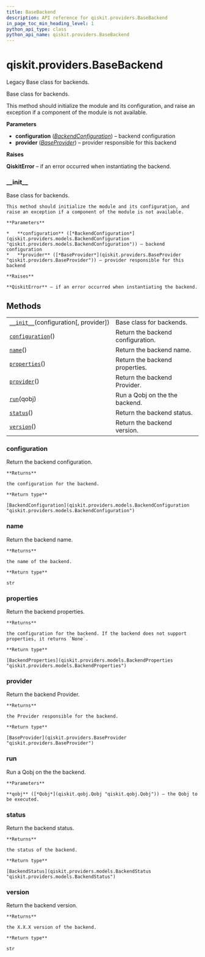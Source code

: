 ```yaml
---
title: BaseBackend
description: API reference for qiskit.providers.BaseBackend
in_page_toc_min_heading_level: 1
python_api_type: class
python_api_name: qiskit.providers.BaseBackend
---
```


<span id="qiskit-providers-basebackend" />

# qiskit.providers.BaseBackend

<Class id="qiskit.providers.BaseBackend" isDedicatedPage={true} github="https://github.com/qiskit/qiskit/tree/stable/0.17/qiskit/providers/basebackend.py" signature="BaseBackend(configuration, provider=None)" modifiers="class">
  Legacy Base class for backends.

  Base class for backends.

  This method should initialize the module and its configuration, and raise an exception if a component of the module is not available.

  **Parameters**

  *   **configuration** ([*BackendConfiguration*](qiskit.providers.models.BackendConfiguration "qiskit.providers.models.BackendConfiguration")) – backend configuration
  *   **provider** ([*BaseProvider*](qiskit.providers.BaseProvider "qiskit.providers.BaseProvider")) – provider responsible for this backend

  **Raises**

  **QiskitError** – if an error occurred when instantiating the backend.

  ### \_\_init\_\_

  <Function id="qiskit.providers.BaseBackend.__init__" signature="__init__(configuration, provider=None)" modifiers="abstract">
    Base class for backends.

    This method should initialize the module and its configuration, and raise an exception if a component of the module is not available.

    **Parameters**

    *   **configuration** ([*BackendConfiguration*](qiskit.providers.models.BackendConfiguration "qiskit.providers.models.BackendConfiguration")) – backend configuration
    *   **provider** ([*BaseProvider*](qiskit.providers.BaseProvider "qiskit.providers.BaseProvider")) – provider responsible for this backend

    **Raises**

    **QiskitError** – if an error occurred when instantiating the backend.
  </Function>

  ## Methods

  |                                                                                                                          |                                   |
  | ------------------------------------------------------------------------------------------------------------------------ | --------------------------------- |
  | [`__init__`](#qiskit.providers.BaseBackend.__init__ "qiskit.providers.BaseBackend.__init__")(configuration\[, provider]) | Base class for backends.          |
  | [`configuration`](#qiskit.providers.BaseBackend.configuration "qiskit.providers.BaseBackend.configuration")()            | Return the backend configuration. |
  | [`name`](#qiskit.providers.BaseBackend.name "qiskit.providers.BaseBackend.name")()                                       | Return the backend name.          |
  | [`properties`](#qiskit.providers.BaseBackend.properties "qiskit.providers.BaseBackend.properties")()                     | Return the backend properties.    |
  | [`provider`](#qiskit.providers.BaseBackend.provider "qiskit.providers.BaseBackend.provider")()                           | Return the backend Provider.      |
  | [`run`](#qiskit.providers.BaseBackend.run "qiskit.providers.BaseBackend.run")(qobj)                                      | Run a Qobj on the the backend.    |
  | [`status`](#qiskit.providers.BaseBackend.status "qiskit.providers.BaseBackend.status")()                                 | Return the backend status.        |
  | [`version`](#qiskit.providers.BaseBackend.version "qiskit.providers.BaseBackend.version")()                              | Return the backend version.       |

  ### configuration

  <Function id="qiskit.providers.BaseBackend.configuration" signature="configuration()">
    Return the backend configuration.

    **Returns**

    the configuration for the backend.

    **Return type**

    [BackendConfiguration](qiskit.providers.models.BackendConfiguration "qiskit.providers.models.BackendConfiguration")
  </Function>

  ### name

  <Function id="qiskit.providers.BaseBackend.name" signature="name()">
    Return the backend name.

    **Returns**

    the name of the backend.

    **Return type**

    str
  </Function>

  ### properties

  <Function id="qiskit.providers.BaseBackend.properties" signature="properties()">
    Return the backend properties.

    **Returns**

    the configuration for the backend. If the backend does not support properties, it returns `None`.

    **Return type**

    [BackendProperties](qiskit.providers.models.BackendProperties "qiskit.providers.models.BackendProperties")
  </Function>

  ### provider

  <Function id="qiskit.providers.BaseBackend.provider" signature="provider()">
    Return the backend Provider.

    **Returns**

    the Provider responsible for the backend.

    **Return type**

    [BaseProvider](qiskit.providers.BaseProvider "qiskit.providers.BaseProvider")
  </Function>

  ### run

  <Function id="qiskit.providers.BaseBackend.run" signature="run(qobj)" modifiers="abstract">
    Run a Qobj on the the backend.

    **Parameters**

    **qobj** ([*Qobj*](qiskit.qobj.Qobj "qiskit.qobj.Qobj")) – the Qobj to be executed.
  </Function>

  ### status

  <Function id="qiskit.providers.BaseBackend.status" signature="status()">
    Return the backend status.

    **Returns**

    the status of the backend.

    **Return type**

    [BackendStatus](qiskit.providers.models.BackendStatus "qiskit.providers.models.BackendStatus")
  </Function>

  ### version

  <Function id="qiskit.providers.BaseBackend.version" signature="version()">
    Return the backend version.

    **Returns**

    the X.X.X version of the backend.

    **Return type**

    str
  </Function>
</Class>

